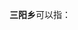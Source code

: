 '''三阳乡'''可以指：
{{PRC admin/disambig|34/10/21/205/000|41/08/23/203/000|43/06/26/200/000}}
{{disambig|cat=三字中国乡名消歧义}}